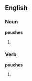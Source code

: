 ==English==

===Noun===
'''pouches'''

# {{plural of|[[pouch]]}}

===Verb===
'''pouches'''
# {{third-person singular of|[[pouch]]}}
